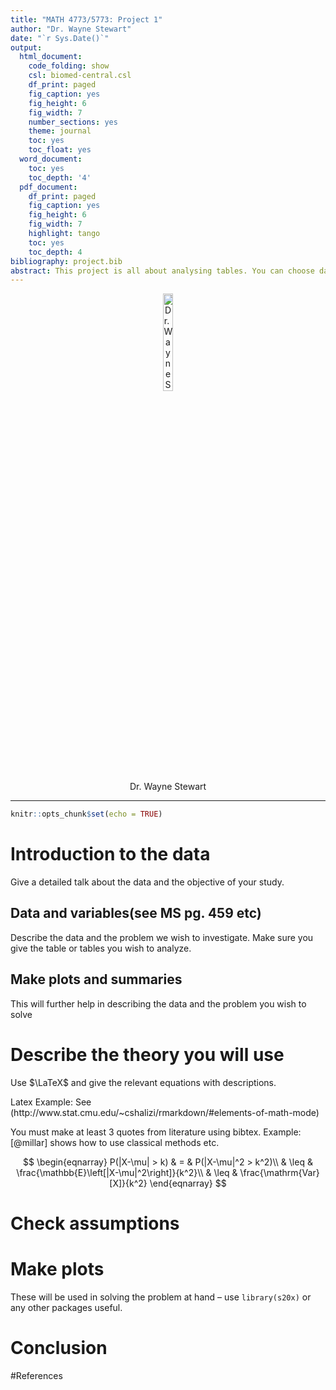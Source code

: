 ---
title: "MATH 4773/5773: Project 1"
author: "Dr. Wayne Stewart"
date: "`r Sys.Date()`"
output:
  html_document:
    code_folding: show
    csl: biomed-central.csl
    df_print: paged
    fig_caption: yes
    fig_height: 6
    fig_width: 7
    number_sections: yes
    theme: journal
    toc: yes
    toc_float: yes
  word_document:
    toc: yes
    toc_depth: '4'
  pdf_document:
    df_print: paged
    fig_caption: yes
    fig_height: 6
    fig_width: 7
    highlight: tango
    toc: yes
    toc_depth: 4
bibliography: project.bib
abstract: This project is all about analysing tables. You can choose data from Chapter 9. Specifically you must choose data that results in a 2 way table. Give a summary of the analysis here once you have completed the rest.
---

<center>

![Dr. Wayne Stewart](wayne.jpg "My Picture"){ width=20% }

</center>


---

```{r setup, include=FALSE}
knitr::opts_chunk$set(echo = TRUE)
```

# Introduction to the data
Give a detailed talk about the data and the objective of your study.



## Data and variables(see MS pg. 459 etc)
Describe the data and the problem we wish to investigate. Make sure you give the table or tables you wish to analyze.

## Make plots and summaries
This will further help in describing the data and the problem you wish to solve

# Describe the theory you will use

Use $\LaTeX$ and give the relevant equations with descriptions.

Latex Example: See (http://www.stat.cmu.edu/~cshalizi/rmarkdown/#elements-of-math-mode)


You must make at least 3 quotes from literature using bibtex.
Example: [@millar] shows how to use classical methods etc.

$$
\begin{eqnarray}
P(|X-\mu| > k) & = & P(|X-\mu|^2 > k^2)\\
& \leq & \frac{\mathbb{E}\left[|X-\mu|^2\right]}{k^2}\\
& \leq & \frac{\mathrm{Var}[X]}{k^2}
\end{eqnarray}
$$

# Check assumptions


# Make plots

These will be used in solving the problem at hand -- use `library(s20x)` or any other packages useful.

# Conclusion





#References